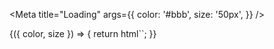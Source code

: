 
<Meta
    title="Loading"
    args={{
        color: '#bbb',
        size: '50px',
    }}
/>

<Canvas>
    <Story name="Page">
        {({ color, size }) => {
            return html`<sw-loading color=${color} size=${size}></sw-loading>`;
        }}
    </Story>
</Canvas>
